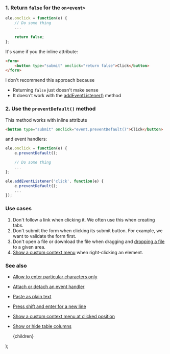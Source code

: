 
### 1. Return `false` for the `on<event>`

```js
ele.onclick = function(e) {
    // Do some thing
    ...

    return false;
};
```

It's same if you the inline attribute:

```html
<form>
    <button type="submit" onclick="return false">Click</button>
</form>
```

I don't recommend this approach because

-   Returning `false` just doesn't make sense
-   It doesn't work with the [addEventListener()](/attach-or-detach-an-event-handler) method

### 2. Use the `preventDefault()` method

This method works with inline attribute

```html
<button type="submit" onclick="event.preventDefault()">Click</button>
```

and event handlers:

```js
ele.onclick = function(e) {
    e.preventDefault();

    // Do some thing
    ...
};

ele.addEventListener('click', function(e) {
    e.preventDefault();
    ...
});
```

### Use cases

1. Don't follow a link when clicking it. We often use this when creating tabs.
2. Don't submit the form when clicking its submit button. For example, we want to validate the form first.
3. Don't open a file or download the file when dragging and [dropping a file](/highlight-an-element-when-dragging-a-file-over-it) to a given area.
4. [Show a custom context menu](/show-a-custom-context-menu-at-clicked-position) when right-clicking an element.

### See also

-   [Allow to enter particular characters only](/allow-to-enter-particular-characters-only)
-   [Attach or detach an event handler](/attach-or-detach-an-event-handler)
-   [Paste as plain text](/paste-as-plain-text)
-   [Press shift and enter for a new line](/press-shift-and-enter-for-a-new-line)
-   [Show a custom context menu at clicked position](/show-a-custom-context-menu-at-clicked-position)
-   [Show or hide table columns](/show-or-hide-table-columns)

    <PostLayout keywords="" title="Prevent the default action of an event">
        {children}
    </PostLayout>
);
